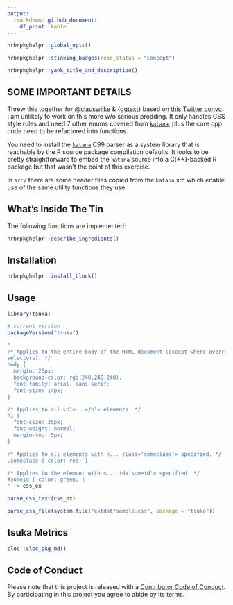 ```yaml
---
output: 
  rmarkdown::github_document:
    df_print: kable
---
```

```r
hrbrpkghelpr::global_opts()
```

```r
hrbrpkghelpr::stinking_badges(repo_status = "Concept")
```

```r
hrbrpkghelpr::yank_title_and_description()
```

## SOME IMPORTANT DETAILS

Threw this together for [\@clauswilke](https://github.com/clauswilke) & [{ggtext}](https://github.com/clauswilke/ggtext) based on [this Twitter convo](https://twitter.com/hrbrmstr/status/1159920814801731586). I am unlikely to work on this more w/o serious prodding. It only handles CSS style rules and need 7 other enums covered from [`katana`](https://github.com/hackers-painters/katana-parser/blob/master/src/katana.h#L38-L48), plus the core cpp code need to be refactored into functions.

You need to install the [`katana`](https://github.com/hackers-painters/katana-parser) C99 parser as a system library that is reachable by the R source package compilation defaults. It looks to be pretty straightforward to embed the `katana` source into a C[++]-backed R package but that wasn't the point of this exercise.

In `src/` there are some header files copied from the `katana` src which enable use of the same utility functions they use.

## What's Inside The Tin

The following functions are implemented:

```r
hrbrpkghelpr::describe_ingredients()
```

## Installation

```r
hrbrpkghelpr::install_block()
```
## Usage

```r
library(tsuka)

# current version
packageVersion("tsuka")

```

```r
"
/* Applies to the entire body of the HTML document (except where overridden by more specific
selectors). */
body {
  margin: 25px;
  background-color: rgb(240,240,240);
  font-family: arial, sans-serif;
  font-size: 14px;
}

/* Applies to all <h1>...</h1> elements. */
h1 {
  font-size: 35px;
  font-weight: normal;
  margin-top: 5px;
}

/* Applies to all elements with <... class='someclass'> specified. */
.someclass { color: red; }

/* Applies to the element with <... id='someid'> specified. */
#someid { color: green; }
" -> css_ex

parse_css_text(css_ex)
```

```r
parse_css_file(system.file("extdat/sample.css", package = "tsuka"))
```

## tsuka Metrics

```r
cloc::cloc_pkg_md()
```

## Code of Conduct

Please note that this project is released with a [Contributor Code of Conduct](CONDUCT.md). 
By participating in this project you agree to abide by its terms.
